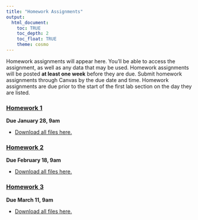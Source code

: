 ```yaml
---
title: "Homework Assignments"
output: 
  html_document:
    toc: TRUE
    toc_depth: 2
    toc_float: TRUE
    theme: cosmo
---
```


Homework assignments will appear here. You'll be able to access the assignment, as well as any data that may be used. Homework assignments will be posted **at least one week** before they are due. Submit homework assignments through Canvas by the due date and time. Homework assignments are due prior to the start of the first lab section on the day they are listed. 

### [**Homework 1**](homework/homework-1.html)

**Due January 28, 9am**

- [Download all files here.](homework/homework-1.zip)


### [**Homework 2**](homework/homework-2.html)

**Due February 18, 9am**

- [Download all files here.](homework/homework-2.zip)

### [**Homework 3**](homework/homework-3.html)

**Due March 11, 9am**

- [Download all files here.](homework/homework-3.zip)

